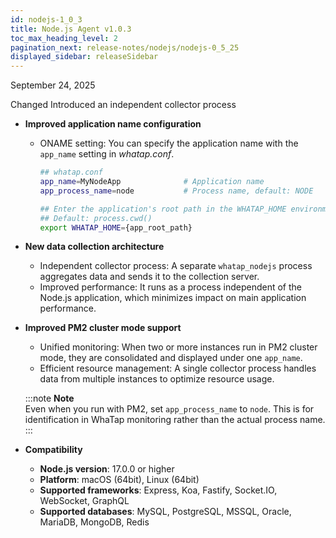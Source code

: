 ```yaml
---
id: nodejs-1_0_3
title: Node.js Agent v1.0.3
toc_max_heading_level: 2
pagination_next: release-notes/nodejs/nodejs-0_5_25
displayed_sidebar: releaseSidebar
---
```


September 24, 2025

<Status priority='1'>Changed</Status> Introduced an independent collector process

- **Improved application name configuration**

    - ONAME setting: You can specify the application name with the `app_name` setting in *whatap.conf*.

        ```bash
        ## whatap.conf
        app_name=MyNodeApp              # Application name
        app_process_name=node           # Process name, default: NODE

        ## Enter the application's root path in the WHATAP_HOME environment variable.
        ## Default: process.cwd()
        export WHATAP_HOME={app_root_path}
        ```

- **New data collection architecture**

    - Independent collector process: A separate `whatap_nodejs` process aggregates data and sends it to the collection server.
    - Improved performance: It runs as a process independent of the Node.js application, which minimizes impact on main application performance.

- **Improved PM2 cluster mode support**

    - Unified monitoring: When two or more instances run in PM2 cluster mode, they are consolidated and displayed under one `app_name`.
    - Efficient resource management: A single collector process handles data from multiple instances to optimize resource usage.

    :::note
    **Note**  
    Even when you run with PM2, set `app_process_name` to `node`. This is for identification in WhaTap monitoring rather than the actual process name.
    :::

- **Compatibility**
    - **Node.js version**: 17.0.0 or higher
    - **Platform**: macOS (64bit), Linux (64bit)
    - **Supported frameworks**: Express, Koa, Fastify, Socket.IO, WebSocket, GraphQL
    - **Supported databases**: MySQL, PostgreSQL, MSSQL, Oracle, MariaDB, MongoDB, Redis



<DownloadNode2 ver="1.0.3" />
